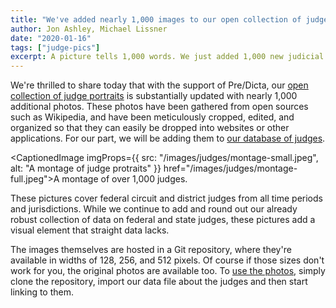 ```yaml
---
title: "We've added nearly 1,000 images to our open collection of judge portraits"
author: Jon Ashley, Michael Lissner
date: "2020-01-16"
tags: ["judge-pics"]
excerpt: A picture tells 1,000 words. We just added 1,000 new judicial portraits to our collection.
---
```



We're thrilled to share today that with the support of Pre/Dicta, our [open collection of judge portraits][judge-git] is substantially updated with nearly 1,000 additional photos. These photos have been gathered from open sources such as Wikipedia, and have been meticulously cropped, edited, and organized so that they can easily be dropped into websites or other applications. For our part, we will be adding them to [our database of judges][judge-db].

[judge-git]: /projects/judge-pics/
[judge-db]: /judge_database/

<CaptionedImage imgProps={{
  src: "/images/judges/montage-small.jpeg",
  alt: "A montage of judge protraits"
}} href="/images/judges/montage-full.jpeg">A montage of over 1,000 judges.</CaptionedImage>


These pictures cover federal circuit and district judges from all time periods and jurisdictions.  While we continue to add and round out our already robust collection of data on federal and state judges, these pictures add a visual  element that straight data lacks.

The images themselves are hosted in a Git repository, where they're available in widths of 128, 256, and 512 pixels. Of course if those sizes don't work for you, the original photos are available too. To [use the photos][install], simply clone the repository, import our data file about the judges and then start linking to them.

[install]: https://github.com/freelawproject/judge-pics#installation


